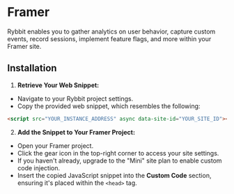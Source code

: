 
# Framer

Rybbit enables you to gather analytics on user behavior, capture custom events, record sessions, implement feature flags, and more within your Framer site.

## Installation

1. **Retrieve Your Web Snippet:**

  - Navigate to your Rybbit project settings.
  - Copy the provided web snippet, which resembles the following:

  ```html
  <script src="YOUR_INSTANCE_ADDRESS" async data-site-id="YOUR_SITE_ID"></script>
  ```

2. **Add the Snippet to Your Framer Project:**

  - Open your Framer project.
  - Click the gear icon in the top-right corner to access your site settings.
  - If you haven't already, upgrade to the "Mini" site plan to enable custom code injection.
  - Insert the copied JavaScript snippet into the **Custom Code** section, ensuring it's placed within the `<head>` tag.
